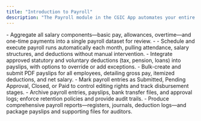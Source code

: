 ```yaml
---
title: "Introduction to Payroll"
description: "The Payroll module in the CGIC App automates your entire pay cycle—gathering earnings, applying deductions, running payroll, issuing payslips, and archiving records with full auditability."
---
```


<CardGroup cols={2}>
  <Card title="Collate Salaries" icon="grid-round-2-plus" iconType="duotone" href="https://cgic.mintlify.app/hr/payroll-management/collate-salaries">
    - Aggregate all salary components—basic pay, allowances, overtime—and one-time payments into a single payroll dataset for review.
    - 
  </Card>
  <Card title="Auto Monthly Payroll" icon="arrow-up-9-1" iconType="duotone" href="https://cgic.mintlify.app/hr/payroll-management/auto-monthly-payroll">
    - Schedule and execute payroll runs automatically each month, pulling attendance, salary structures, and deductions without manual intervention.
  </Card>
  <Card title="Apply Deductions" icon="circle-minus" iconType="duotone" href="https://cgic.mintlify.app/hr/payroll-management/apply-deductions">
    - Integrate approved statutory and voluntary deductions (tax, pension, loans) into payslips, with options to override or add exceptions.
  </Card>
  <Card title="Generate Payslips" icon="print-magnifying-glass" iconType="duotone" href="https://cgic.mintlify.app/hr/payroll-management/generate-payslips">
    - Bulk-create and submit PDF payslips for all employees, detailing gross pay, itemized deductions, and net salary.
  </Card>
  <Card title="Update Payroll Status" icon="route-interstate" iconType="duotone" href="https://cgic.mintlify.app/hr/payroll-management/update-payroll-status">
    - Mark payroll entries as Submitted, Pending Approval, Closed, or Paid to control editing rights and track disbursement stages.
  </Card>
  <Card title="Maintain Payroll Records" icon="receipt" iconType="duotone" href="https://cgic.mintlify.app/hr/payroll-management/maintain-payroll-records">
    - Archive payroll entries, payslips, bank transfer files, and approval logs; enforce retention policies and provide audit trails.
  </Card>
  <Card title="Export for Audit" icon="file-export" iconType="duotone" href="https://cgic.mintlify.app/hr/payroll-management/export-for-audit">
    - Produce comprehensive payroll reports—registers, journals, deduction logs—and package payslips and supporting files for auditors.
  </Card>
</CardGroup>